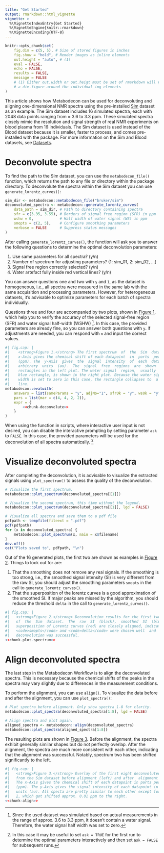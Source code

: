 ```yaml
---
title: "Get Started"
output: rmarkdown::html_vignette
vignette: >
  %\VignetteIndexEntry{Get Started}
  %\VignetteEngine{knitr::rmarkdown}
  %\VignetteEncoding{UTF-8}
---
```


<style>
/*
IMPORTANT: pkgdown articles [^1] and  rmarkdown  html  vignettes  [^2]  generate
different HTML elements from the same rmarkdown content. Therefore  we  need  to
take care to handle both usecases. In particular, articles  use  `<figure>`  and
`<caption>`  elements,  where  vignettes  use  `<div  class="figure">`  and  `<p
class="caption">` elements.

[^1] built using `pkgdown::build_article()`)
[^2] built using `rmarkdown::render()`
*/
figure, div.figure
{
    border: 1px solid #dee2e6;
    border-radius: .375rem;
    padding: 0;
    margin: 1em 0;
}
caption, p.caption {
    text-align: center;
    font-style: italic;
    border-top: 1px solid #dee2e6;
    padding: 0.75rem;
    background-color: #ffffff;
}
img {
    margin: 0 auto;
    padding: 0;
    border: none;
    width: 50%;
}
@media (max-width: 500px) {
    img {
        width: 100%; /* Full width for smaller viewports */
    }
}
</style>

```r
knitr::opts_chunk$set(
    fig.dim = c(5, 5), # Size of stored figures in inches
    fig.show = "hold", # Render images as inline elements
    out.height = "auto", # (1)
    eval = FALSE,
    echo = FALSE,
    results = FALSE,
    message = FALSE
    # (1) Either out.width or out.heigt must be set of rmarkdown will not put
    # a div.figure around the individual img elements
)
```

This article shows how Metabodecon can be used for  deconvoluting  and  aligning
one-dimensional NMR spectra using the pre-installed [Sim] dataset as an example.
The Sim dataset includes 16  simulated  spectra,  each  with  2048  data  points
ranging from ≈ 3.6 to  3.3  ppm.  These  simulated  spectra  closely  mimic  the
resolution and signal strength of real NMR experiments on blood plasma  from  16
individuals. The Sim dataset is used instead of the Blood dataset because it  is
smaller, faster to process, and comes pre-installed with the package.  For  more
information on the Sim and Blood datasets, see [Datasets].

[Sim]: https://spang-lab.github.io/metabodecon/articles/Datasets.html#sim
[Datasets]: https://spang-lab.github.io/metabodecon/articles/Datasets.html

# Deconvolute spectra

To find the path to the  Sim  dataset,  you  can  use  the  `metabodecon_file()`
function, which returns the path to any file or  directory  within  the  package
directory. To deconvolute the  spectra  within  the  Sim  dataset  you  can  use
`generate_lorentz_curves()`:

```r
sim_dir <- metabodecon::metabodecon_file("bruker/sim")
deconvoluted_spectra <- metabodecon::generate_lorentz_curves(
    data_path = sim_dir, # Path to directory containing spectra
    sfr = c(3.35, 3.55), # Borders of signal free region (SFR) in ppm
    wshw = 0,            # Half width of water signal (WS) in ppm
    smopts = c(2, 5),    # Configure smoothing parameters
    verbose = FALSE      # Suppress status messages
)
```

After calling `generate_lorentz_curves()`, the function will ask you  to  answer
the following questions to determine the optimal deconvolution parameters:

1. Use same parameters for all spectra? (y/n)
2. Number of spectrum for adjusting parameters? (1: sim_01, 2: sim_02, ...)
3. Signal free region correctly selected? (y/n)
4. Water artefact fully inside red vertical lines? (y/n)

You can answer questions one and two  with  `y`  and  `1`,  as  the  dataset  is
homogeneous, i.e., all spectra were measured in  the  same  lab  with  the  same
acquisition and processing parameters. However, for heterogeneous datasets, it's
advisable to optimize parameters for each batch of spectra individually.

Questions three and  four  are  accompanied  by  two  plots,  shown  in  [Figure
1](#fig-deconvolute), which help you to verify  the  accuracy  of  the  selected
signal-free region (SFR) and water signal half-width  (WSHW)  [^wshw].  In  this
case, the provided parameters are already fine, so you can answer both questions
with `y`. If adjustments are needed, you can respond  with  `n`  and  input  the
correct values.

<a id="fig-deconvolute"></a>

```r
#| fig.cap: |
#|    <strong>Figure 1.</strong> The first spectrum  of  the  Sim  dataset.  The
#|    x-Axis gives the chemical shift of each datapoint  in  parts  per  million
#|    (ppm). The  y-Axis  gives  the  signal  intensity  of  each  datapoint  in
#|    arbitrary  units  (au).  The  signal  free  regions  are  shown  as  green
#|    rectangles in the left plot. The water signal  region,  usually  shown  as
#|    blue rectangle, is shown in the right plot. Because the water signal  half
#|    width is set to zero in this case, the rectangle collapses to  a  vertical
#|    line.
metabodecon::evalwith(
    answers = list(sameParams = "y", adjNo="1", sfrOk = "y", wsOk = "y"),
    pars = list(mar = c(4, 4, 2, 2)),
    expr = {
        <<chunk-deconvolute>>
    }
)
```

When using the function in scripts, where interactive user input is not desired,
you can disable the interactive prompting by setting parameter `ask` to `FALSE`.
In this case, the provided parameters will be used for the deconvolution of all
spectra automatically. [^askFALSE]

# Visualize deconvoluted spectra

After completing the deconvolution, it is advisable to visualize the extracted
signals using `plot_spectrum()` to assess the quality of the deconvolution.

```r
# Visualize the first spectrum.
metabodecon::plot_spectrum(deconvoluted_spectra[[1]])

# Visualize the second spectrum, this time without the legend.
metabodecon::plot_spectrum(deconvoluted_spectra[[1]], lgd = FALSE)

# Visualize all spectra and save them to a pdf file
pdfpath <- tempfile(fileext = ".pdf")
pdf(pdfpath)
for (x in deconvoluted_spectra) {
    metabodecon::plot_spectrum(x, main = x$filename)
}
dev.off()
cat("Plots saved to", pdfpath, "\n")
```

Out of the 16 generated plots, the first two are shown as  examples  in  [Figure
2](#fig-plot-spectrum). Things to look out for are:

1. That the smoothing does not remove any real signals. If the smoothing is  too
   strong, i.e., the smoothed signal intensity (SI) is very different  from  the
   raw SI, you should adjust the smoothing parameters `smopts` in  the  call  to
   `generate_lorentz_curves()`.
2. That   the superposition of the lorentz curves is a good approximation of the
   smoothed SI. If major peaks are missed by the algorithm,  you  should  reduce
   the threshold `delta` in the call to `generate_lorentz_curves()`.

<a id="fig-plot-spectrum"></a>

```r
#| fig.cap: |
#|   <strong>Figure 2.</strong> Deconvolution results for the first two  spectra
#|   of  the  Sim  dataset.  The  raw  SI  (black),  smoothed  SI  (blue),   and
#|   superposition of Lorentz curves (red) are closely aligned, indicating  that
#|   <code>smopts</code> and <code>delta</code> were chosen well  and  that  the
#|   deconvolution was successful.
<<chunk-plot-spectrum>>
```

# Align deconvoluted spectra

The last step in the Metabodecon Workflow is to align the deconvoluted  spectra.
This is necessary because the chemical shifts of the peaks in  the  spectra  may
vary slightly due to differences in the measurement conditions.

To perform the alignment, you can use `align()`. To visualize  the  data  before
and after the alignment, you can use `plot_spectra()`:

```r
# Plot spectra before alignment. Only show spectra 1-8 for clarity.
metabodecon::plot_spectra(deconvoluted_spectra[1:8], lgd = FALSE)

# Align spectra and plot again.
aligned_spectra <- metabodecon::align(deconvoluted_spectra)
metabodecon::plot_spectra(aligned_spectra[1:8])
```

The resulting plots are shown in [Figure 3](#fig-align). Before  the  alignment,
the spectra exhibit generally similar shapes but do not perfectly overlap. After
the alignment, the spectra are much more consistent with each other,  indicating
that the alignment was  successful.  Notably,  spectrum  two  has  been  shifted
significantly to the left.

<a id="fig-align"></a>
```r
#| fig.cap: |
#|   <strong>Figure 3.</strong> Overlay of the first eight deconvoluted  spectra
#|   from the Sim dataset before alignment (left) and after  alignment  (right).
#|   The x-Axis gives the chemical shift of each datapoint in parts per  million
#|   (ppm). The y-Axis gives the signal intensity of each datapoint in arbitrary
#|   units (au). All specta are pretty similar to each other except for Spectrum
#|   2, which got shifted approx. 0.01 ppm to the right.
<<chunk-align>>
```

<!-- Footnotes -->

[^wshw]: Since the used dataset was simulated based on  actual  measurements  in
    the  range  of  approx.  3.6  to  3.3  ppm,  it   doesn't  contain  a  water
    signal. Therefore, the water signal half width was set to zero.

[^askFALSE]: In this case it may be useful to set `ask = TRUE` for the first run
    to determine the optimal parameters interactively and then set `ask = FALSE`
    for subsequent runs.
